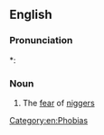 ==English==

===Pronunciation===
*: {{rhymes|əʊbiə|lang=en}}

===Noun===
{{en-noun|-}}

# The [[fear]] of [[niggers]]

[[Category:en:Phobias]]